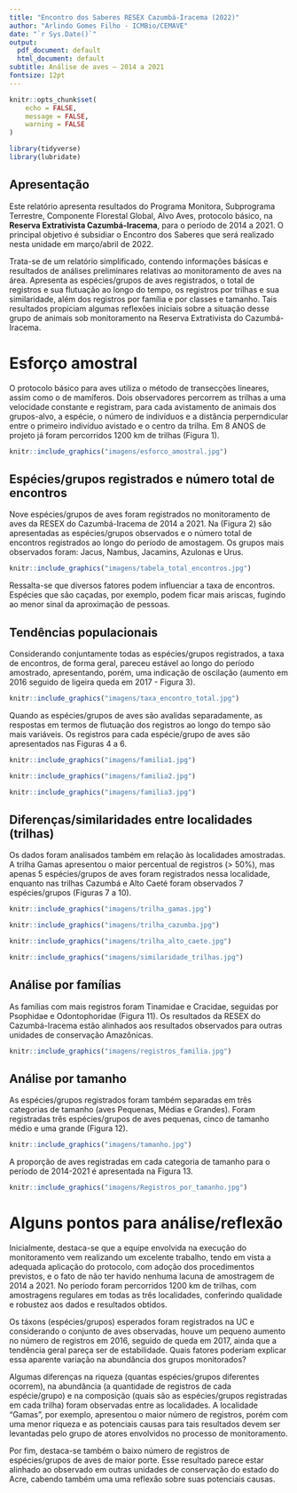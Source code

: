 ```yaml
---
title: "Encontro dos Saberes RESEX Cazumbá-Iracema (2022)"
author: "Arlindo Gomes Filho - ICMBio/CEMAVE"
date: "`r Sys.Date()`"
output:
  pdf_document: default
  html_document: default
subtitle: Análise de aves – 2014 a 2021
fontsize: 12pt
---
```


\renewcommand{\figurename}{Figura}
\renewcommand{\tablename}{Tabela}


```r
knitr::opts_chunk$set(
	echo = FALSE,
	message = FALSE,
	warning = FALSE
)
```


```r

library(tidyverse)
library(lubridate)

```

## Apresentação

Este relatório apresenta resultados do Programa Monitora, Subprograma Terrestre, Componente Florestal Global, Alvo Aves, protocolo básico, na **Reserva Extrativista Cazumbá-Iracema**, para o período de 2014 a 2021. O principal objetivo é subsidiar o Encontro dos Saberes que será realizado nesta unidade em março/abril de 2022.

Trata-se de um relatório simplificado, contendo informações básicas e resultados de análises preliminares relativas ao monitoramento de aves na área. Apresenta as espécies/grupos de aves registrados, o total de registros e sua flutuação ao longo do tempo, os registros por trilhas e sua similaridade, além dos registros por família e por classes e tamanho. Tais resultados propiciam algumas reflexões iniciais sobre a situação desse grupo de animais sob monitoramento na Reserva Extrativista do Cazumbá-Iracema.  


# Esforço amostral

O protocolo básico para aves utiliza o método de transecções lineares, assim como o
de mamíferos. Dois observadores percorrem as trilhas a uma velocidade constante e registram, para cada avistamento de animais dos grupos-alvo, a espécie, o número de indivíduos e a distância perperndicular entre o primeiro indivíduo avistado e o centro da trilha. Em 8 ANOS de projeto já foram percorridos 1200 km de trilhas (Figura 1).  


```r

knitr::include_graphics("imagens/esforco_amostral.jpg")

```


## Espécies/grupos registrados e número total de encontros

Nove espécies/grupos de aves foram registrados no monitoramento de aves da RESEX do Cazumbá-Iracema de 2014 a 2021. Na (Figura 2) são apresentadas as espécies/grupos observados e o número total de encontros registrados ao longo do período de amostagem.  Os grupos mais observados foram: Jacus, Nambus, Jacamins, Azulonas e Urus.

```r

knitr::include_graphics("imagens/tabela_total_encontros.jpg")

```


Ressalta-se que diversos fatores podem influenciar a taxa de encontros. Espécies que são caçadas, por exemplo, podem ficar mais ariscas, fugindo ao menor sinal da aproximação de pessoas. 


## Tendências populacionais

Considerando conjuntamente todas as espécies/grupos registrados, a taxa de encontros, de forma geral, pareceu estável ao longo do período amostrado, apresentando, porém, uma indicação de oscilação (aumento em 2016 seguido de ligeira queda em 2017 - Figura 3).



```r

knitr::include_graphics("imagens/taxa_encontro_total.jpg")

```

Quando as espécies/grupos de aves são avalidas separadamente, as respostas em termos de flutuação dos registros ao longo do tempo são mais variáveis. Os registros para cada espécie/grupo de aves são apresentados nas Figuras 4 a 6.

```r

knitr::include_graphics("imagens/familia1.jpg")

```


```r

knitr::include_graphics("imagens/familia2.jpg")

```


```r

knitr::include_graphics("imagens/familia3.jpg")

```

## Diferenças/similaridades entre localidades (trilhas)

Os dados foram analisados também em relação às localidades amostradas. A trilha Gamas apresentou o maior percentual de registros (> 50%), mas apenas 5 espécies/grupos de aves foram registrados nessa localidade, enquanto nas trilhas Cazumbá e Alto Caeté foram observados 7 espécies/grupos (Figuras 7 a 10).  


```r

knitr::include_graphics("imagens/trilha_gamas.jpg")

```


```r

knitr::include_graphics("imagens/trilha_cazumba.jpg")

```


```r

knitr::include_graphics("imagens/trilha_alto_caete.jpg")

```

```r

knitr::include_graphics("imagens/similaridade_trilhas.jpg")

```

\newpage

## Análise por famílias

As famílias com mais registros foram Tinamidae e Cracidae, seguidas por Psophidae e Odontophoridae (Figura 11). Os resultados da RESEX do Cazumbá-Iracema estão alinhados aos resultados observados para outras unidades de conservação Amazônicas.


```r

knitr::include_graphics("imagens/registros_familia.jpg")

```


## Análise por tamanho

As espécies/grupos registrados foram também separadas em três categorias de tamanho (aves Pequenas, Médias e Grandes). Foram registradas três espécies/grupos de aves pequenas, cinco de tamanho médio e uma grande (Figura 12).


```r

knitr::include_graphics("imagens/tamanho.jpg")

```

A proporção de aves registradas em cada categoria de tamanho para o período de 2014-2021 é apresentada na Figura 13.  

```r

knitr::include_graphics("imagens/Registros_por_tamanho.jpg")

```

# Alguns pontos para análise/reflexão

Inicialmente, destaca-se que a equipe envolvida na execução do monitoramento vem realizando um excelente trabalho, tendo em vista a adequada aplicação do protocolo, com adoção dos procedimentos previstos, e o fato de não ter havido nenhuma lacuna de amostragem de 2014 a 2021. No período foram percorridos 1200 km de trilhas, com amostragens regulares em todas as três localidades, conferindo qualidade e robustez aos dados e resultados obtidos.  

Os táxons (espécies/grupos) esperados foram registrados na UC e considerando o conjunto de aves observadas, houve um pequeno aumento no número de registros em 2016, seguido de queda em 2017, ainda que a tendência geral pareça ser de estabilidade. Quais fatores poderiam explicar essa aparente variação na abundância dos grupos monitorados?

Algumas diferenças na riqueza (quantas espécies/grupos diferentes ocorrem), na abundância (a quantidade de registros de cada espécie/grupo) e na composição (quais são as espécies/grupos registradas em cada trilha) foram observadas entre as localidades. A localidade "Gamas", por exemplo, apresentou o maior número de registros, porém com uma menor riqueza e as potenciais causas para tais resultados devem ser levantadas pelo grupo de atores envolvidos no processo de monitoramento.

Por fim, destaca-se também o baixo número de registros de espécies/grupos de aves de maior porte. Esse resultado parece estar alinhado ao observado em outras unidades de conservação do estado do Acre, cabendo também uma uma reflexão sobre suas potenciais causas.



